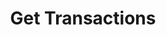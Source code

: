---
title: "Get Transactions"
api: "GET /billing/transactions"
description: "Assign a new delivery in the system"
---